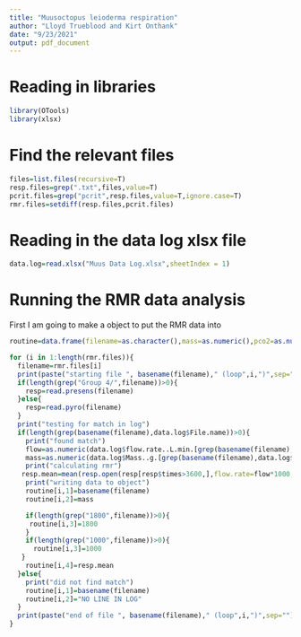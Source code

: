```yaml
---
title: "Muusoctopus leioderma respiration"
author: "Lloyd Trueblood and Kirt Onthank"
date: "9/23/2021"
output: pdf_document
---
```


# Reading in libraries
```r
library(OTools)
library(xlsx)
```

# Find the relevant files
```r
files=list.files(recursive=T)
resp.files=grep(".txt",files,value=T)
pcrit.files=grep("pcrit",resp.files,value=T,ignore.case=T)
rmr.files=setdiff(resp.files,pcrit.files)
```

# Reading in the data log xlsx file
```r
data.log=read.xlsx("Muus Data Log.xlsx",sheetIndex = 1)
```

# Running the RMR data analysis
First I am going to make a object to put the RMR data into
```r
routine=data.frame(filename=as.character(),mass=as.numeric(),pco2=as.numeric(),rmr=as.numeric())
```





```r
for (i in 1:length(rmr.files)){
  filename=rmr.files[i]
  print(paste("starting file ", basename(filename)," (loop",i,")",sep=""))
  if(length(grep("Group 4/",filename))>0){
    resp=read.presens(filename)
  }else{
    resp=read.pyro(filename)
  }
  print("testing for match in log")
  if(length(grep(basename(filename),data.log$File.name))>0){
    print("found match")
    flow=as.numeric(data.log$flow.rate..L.min.[grep(basename(filename),data.log$File.name)])
    mass=as.numeric(data.log$Mass..g.[grep(basename(filename),data.log$File.name)])
    print("calculating rmr")
   resp.mean=mean(resp.open(resp[resp$times>3600,],flow.rate=flow*1000,weight=mass)$resp)
    print("writing data to object")
    routine[i,1]=basename(filename)
    routine[i,2]=mass

    if(length(grep("1800",filename))>0){
     routine[i,3]=1800
    }
    if(length(grep("1000",filename))>0){
      routine[i,3]=1000
   }
    routine[i,4]=resp.mean
  }else{
    print("did not find match")
    routine[i,1]=basename(filename)
    routine[i,2]="NO LINE IN LOG"
  }
  print(paste("end of file ", basename(filename)," (loop",i,")",sep=""))
}



```

